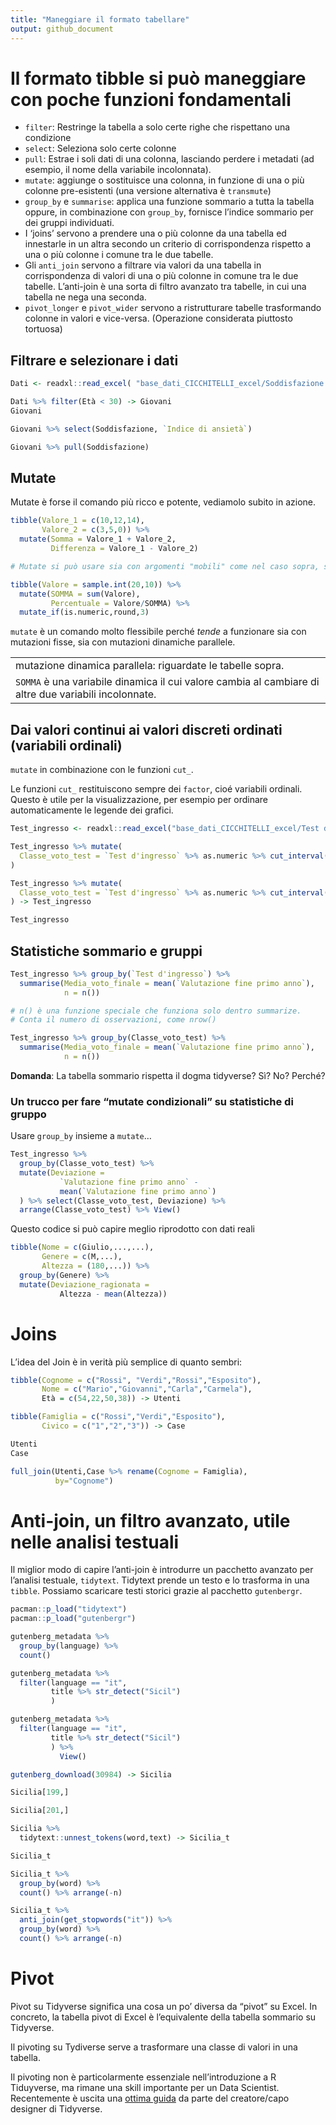 ```yaml
---
title: "Maneggiare il formato tabellare"
output: github_document
---
```


# Il formato tibble si può maneggiare con poche funzioni fondamentali

- `filter`: Restringe la tabella a solo certe righe che rispettano una condizione
- `select`: Seleziona solo certe colonne
- `pull`: Estrae i soli dati di una colonna, lasciando perdere i metadati (ad esempio, il nome della variabile incolonnata).
- `mutate`: aggiunge o sostituisce una colonna, in funzione di una o più colonne pre-esistenti (una versione alternativa è `transmute`)
- `group_by` e `summarise`: applica una funzione sommario a tutta la tabella oppure, in combinazione con `group_by`, fornisce l'indice sommario per dei gruppi individuati.
- I 'joins' servono a prendere una o più colonne da una tabella ed innestarle in un altra secondo un criterio di corrispondenza rispetto a una o più colonne i comune tra le due tabelle.
- Gli `anti_join` servono a filtrare via valori da una tabella in corrispondenza di valori di una o più colonne in comune tra le due tabelle. L'anti-join è una sorta di filtro avanzato tra tabelle, in cui una tabella ne nega una seconda.
- `pivot_longer` e `pivot_wider` servono a ristrutturare tabelle trasformando colonne in valori e vice-versa. (Operazione considerata piuttosto tortuosa)

## Filtrare e selezionare i dati

```r
Dati <- readxl::read_excel( "base_dati_CICCHITELLI_excel/Soddisfazione del paziente.xls")

Dati %>% filter(Età < 30) -> Giovani
Giovani

Giovani %>% select(Soddisfazione, `Indice di ansietà`)

Giovani %>% pull(Soddisfazione)

```

## Mutate

Mutate è forse il comando più ricco e potente, vediamolo subito in azione.

```r
tibble(Valore_1 = c(10,12,14),
       Valore_2 = c(3,5,0)) %>%
  mutate(Somma = Valore_1 + Valore_2,
         Differenza = Valore_1 - Valore_2)

# Mutate si può usare sia con argomenti "mobili" come nel caso sopra, sia con argomenti a valore fisso. Questo è utile per calcolare proporzioni.

tibble(Valore = sample.int(20,10)) %>%
  mutate(SOMMA = sum(Valore),
         Percentuale = Valore/SOMMA) %>%
  mutate_if(is.numeric,round,3)

```

`mutate` è un comando molto flessibile perché *tende* a funzionare sia con mutazioni fisse, sia con mutazioni dinamiche parallele.

---
mutazione dinamica parallela: riguardate le tabelle sopra.
`SOMMA` è una variabile dinamica il cui valore cambia al cambiare di altre due variabili incolonnate.
---

## Dai valori continui ai valori discreti ordinati (variabili ordinali)

`mutate` in combinazione con le funzioni `cut_`.

Le funzioni `cut_` restituiscono sempre dei `factor`, cioé variabili ordinali. Questo è utile per la visualizzazione, per esempio per ordinare automaticamente le legende dei grafici.

```r
Test_ingresso <- readxl::read_excel("base_dati_CICCHITELLI_excel/Test d'ingresso.xls")

Test_ingresso %>% mutate(
  Classe_voto_test = `Test d'ingresso` %>% as.numeric %>% cut_interval(3)
)

Test_ingresso %>% mutate(
  Classe_voto_test = `Test d'ingresso` %>% as.numeric %>% cut_interval(3,labels = c("Basso","Medio","Alto"))
) -> Test_ingresso

Test_ingresso

```


## Statistiche sommario e gruppi

```r

Test_ingresso %>% group_by(`Test d'ingresso`) %>%
  summarise(Media_voto_finale = mean(`Valutazione fine primo anno`),
            n = n())

# n() è una funzione speciale che funziona solo dentro summarize.
# Conta il numero di osservazioni, come nrow()

Test_ingresso %>% group_by(Classe_voto_test) %>%
  summarise(Media_voto_finale = mean(`Valutazione fine primo anno`),
            n = n())
```

**Domanda**: La tabella sommario rispetta il dogma tidyverse?
Sì? No? Perché?

### Un trucco per fare "mutate condizionali" su statistiche di gruppo

Usare `group_by` insieme a `mutate`...

```r
Test_ingresso %>%
  group_by(Classe_voto_test) %>%
  mutate(Deviazione =
           `Valutazione fine primo anno` -
           mean(`Valutazione fine primo anno`)
  ) %>% select(Classe_voto_test, Deviazione) %>%
  arrange(Classe_voto_test) %>% View()
```

Questo codice si può capire meglio riprodotto con dati reali

```r
tibble(Nome = c(Giulio,...,...),
       Genere = c(M,...),
       Altezza = (180,...)) %>%
  group_by(Genere) %>%
  mutate(Deviazione_ragionata =
           Altezza - mean(Altezza))
```

# Joins

L'idea del Join è in verità più semplice di quanto sembri:

```r
tibble(Cognome = c("Rossi", "Verdi","Rossi","Esposito"),
       Nome = c("Mario","Giovanni","Carla","Carmela"),
       Età = c(54,22,50,38)) -> Utenti

tibble(Famiglia = c("Rossi","Verdi","Esposito"),
       Civico = c("1","2","3")) -> Case

Utenti
Case

full_join(Utenti,Case %>% rename(Cognome = Famiglia),
          by="Cognome")
```




# Anti-join, un filtro avanzato, utile nelle analisi testuali

Il miglior modo di capire l'anti-join è introdurre un pacchetto avanzato per l'analisi testuale, `tidytext`. Tidytext prende un testo e lo trasforma in una `tibble`. Possiamo scaricare testi storici grazie al pacchetto `gutenbergr`.

```r
pacman::p_load("tidytext")
pacman::p_load("gutenbergr")

gutenberg_metadata %>%
  group_by(language) %>%
  count()

gutenberg_metadata %>%
  filter(language == "it",
         title %>% str_detect("Sicil")
         )

```

```r
gutenberg_metadata %>%
  filter(language == "it",
         title %>% str_detect("Sicil")
         ) %>%
           View()
```

```r
gutenberg_download(30984) -> Sicilia

Sicilia[199,]

Sicilia[201,]
```

```r
Sicilia %>%
  tidytext::unnest_tokens(word,text) -> Sicilia_t

Sicilia_t

Sicilia_t %>%
  group_by(word) %>%
  count() %>% arrange(-n)

Sicilia_t %>%
  anti_join(get_stopwords("it")) %>%
  group_by(word) %>%
  count() %>% arrange(-n)
```


# Pivot

Pivot su Tidyverse significa una cosa un po' diversa da "pivot" su Excel.
In concreto, la tabella pivot di Excel è l'equivalente della tabella sommario su Tidyverse.

Il pivoting su Tydiverse serve a trasformare una classe di valori in una tabella.

Il pivoting non è particolarmente essenziale nell'introduzione a R Tiduyverse, ma rimane una skill importante per un Data Scientist.
Recentemente è uscita una [ottima guida](https://r4ds.hadley.nz/data-tidy.html) da parte del creatore/capo designer di Tidyverse.